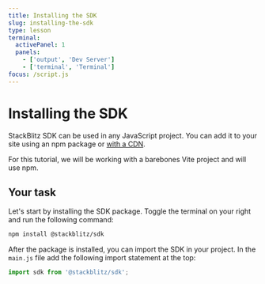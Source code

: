 ```yaml
---
title: Installing the SDK
slug: installing-the-sdk
type: lesson
terminal:
  activePanel: 1
  panels:
    - ['output', 'Dev Server']
    - ['terminal', 'Terminal']
focus: /script.js
---
```


# Installing the SDK

StackBlitz SDK can be used in any JavaScript project. You can add it to your site using an npm package or [with a CDN](https://developer.stackblitz.com/platform/api/javascript-sdk#install-the-sdk).

For this tutorial, we will be working with a barebones Vite project and will use npm.

## Your task

Let's start by installing the SDK package. Toggle the terminal on your right and run the following command:

```bash
npm install @stackblitz/sdk
```

After the package is installed, you can import the SDK in your project. In the `main.js` file add the following import statement at the top:

```js
import sdk from '@stackblitz/sdk';
```